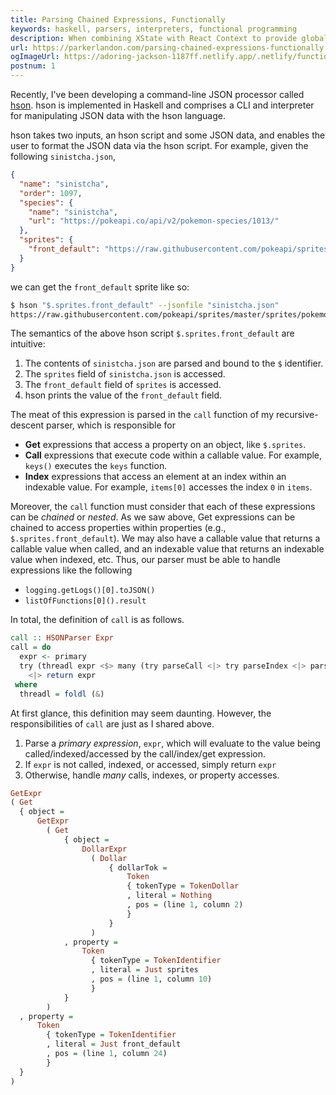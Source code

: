 ```yaml
---
title: Parsing Chained Expressions, Functionally
keywords: haskell, parsers, interpreters, functional programming
description: When combining XState with React Context to provide global state to your application, you may find it tricky to implement the typing that you want.
url: https://parkerlandon.com/parsing-chained-expressions-functionally
ogImageUrl: https://adoring-jackson-1187ff.netlify.app/.netlify/functions/gen-opengraph-image?title=Parsing%20Chained%20Expressions%2C%20Functionally&tags=haskell%2Cfunctional%20programming
postnum: 1
---
```


Recently, I've been developing a command-line JSON processor called [hson](https://github.com/ParkerGits/hson). hson is implemented in Haskell and comprises a CLI and interpreter for manipulating JSON data with the hson language.

hson takes two inputs, an hson script and some JSON data, and enables the user to format the JSON data via the hson script. For example, given the following `sinistcha.json`,

```json
{
  "name": "sinistcha",
  "order": 1097,
  "species": {
    "name": "sinistcha",
    "url": "https://pokeapi.co/api/v2/pokemon-species/1013/"
  },
  "sprites": {
    "front_default": "https://raw.githubusercontent.com/pokeapi/sprites/master/sprites/pokemon/1013.png"
  }
}
```

we can get the `front_default` sprite like so:

```bash
$ hson "$.sprites.front_default" --jsonfile "sinistcha.json"
https://raw.githubusercontent.com/pokeapi/sprites/master/sprites/pokemon/1013.png
```

The semantics of the above hson script `$.sprites.front_default` are intuitive:

1. The contents of `sinistcha.json` are parsed and bound to the `$` identifier.
2. The `sprites` field of `sinistcha.json` is accessed.
3. The `front_default` field of `sprites` is accessed.
4. hson prints the value of the `front_default` field.

The meat of this expression is parsed in the `call` function of my recursive-descent parser, which is responsible for

- **Get** expressions that access a property on an object, like `$.sprites`.
- **Call** expressions that execute code within a callable value. For example, `keys()` executes the `keys` function.
- **Index** expressions that access an element at an index within an indexable value. For example, `items[0]` accesses the index `0` in `items`.

Moreover, the `call` function must consider that each of these expressions can be _chained_ or _nested_. As we saw above, Get expressions can be chained to access properties within properties (e.g., `$.sprites.front_default`). We may also have a callable value that returns a callable value when called, and an indexable value that returns an indexable value when indexed, etc. Thus, our parser must be able to handle expressions like the following

- `logging.getLogs()[0].toJSON()`
- `listOfFunctions[0]().result`

In total, the definition of `call` is as follows.

```hs
call :: HSONParser Expr
call = do
  expr <- primary
  try (threadl expr <$> many (try parseCall <|> try parseIndex <|> parseGet))
    <|> return expr
 where
  threadl = foldl (&)
```

At first glance, this definition may seem daunting. However, the responsibilities of `call` are just as I shared above.

1. Parse a _primary expression_, `expr`, which will evaluate to the value being called/indexed/accessed by the call/index/get expression.
2. If `expr` is not called, indexed, or accessed, simply return `expr`
3. Otherwise, handle _many_ calls, indexes, or property accesses.

```hs
GetExpr
( Get
  { object =
      GetExpr
        ( Get
            { object =
                DollarExpr
                  ( Dollar
                      { dollarTok =
                          Token
                          { tokenType = TokenDollar
                          , literal = Nothing
                          , pos = (line 1, column 2)
                          }
                      }
                  )
            , property =
                Token
                  { tokenType = TokenIdentifier
                  , literal = Just sprites
                  , pos = (line 1, column 10)
                  }
            }
        )
  , property =
      Token
        { tokenType = TokenIdentifier
        , literal = Just front_default
        , pos = (line 1, column 24)
        }
  }
)
```


